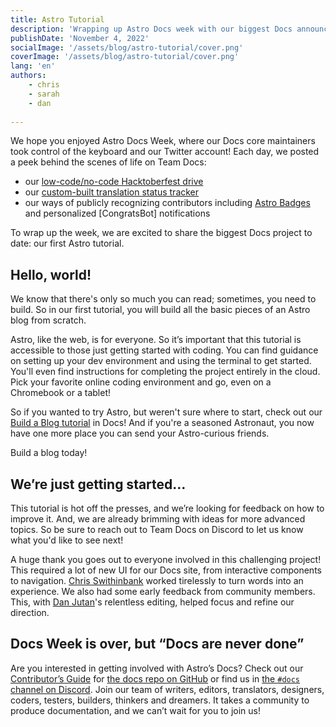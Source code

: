 ```yaml
---
title: Astro Tutorial
description: 'Wrapping up Astro Docs week with our biggest Docs announcement to date: our first Astro Tutorial.'
publishDate: 'November 4, 2022'
socialImage: '/assets/blog/astro-tutorial/cover.png'
coverImage: '/assets/blog/astro-tutorial/cover.png'
lang: 'en'
authors:
    - chris
    - sarah
    - dan
    
---
```



We hope you enjoyed Astro Docs Week, where our Docs core maintainers took control of the keyboard and our Twitter account! Each day, we posted a peek behind the scenes of life on Team Docs:

- our [low-code/no-code Hacktoberfest drive](https://twitter.com/astrodotbuild/status/1587160080717434881)
- our [custom-built translation status tracker](https://twitter.com/astrodotbuild/status/1587547028258582528)
- our ways of publicly recognizing contributors including [Astro Badges](https://twitter.com/astrodotbuild/status/1587901468585205760) and personalized [CongratsBot] notifications

To wrap up the week, we are excited to share the biggest Docs project to date: our first Astro tutorial.


## Hello, world!

We know that there's only so much you can read; sometimes, you need to build. So in our first tutorial, you will build all the basic pieces of an Astro blog from scratch.

Astro, like the web, is for everyone. So it’s important that this tutorial is accessible to those just getting started with coding. You can find guidance on setting up your dev environment and using the terminal to get started. You'll even find instructions for completing the project entirely in the cloud. Pick your favorite online coding environment and go, even on a Chromebook or a tablet!

So if you wanted to try Astro, but weren't sure where to start, check out our [Build a Blog tutorial](https://docs.astro.build/en/tutorial/0-introduction/) in Docs! And if you're a seasoned Astronaut, you now have one more place you can send your Astro-curious friends.

<CTA primary href="https://docs.astro.build/en/tutorial/0-introduction/">Build a blog today!</CTA>

## We’re just getting started…

This tutorial is hot off the presses, and we’re looking for feedback on how to improve it. And, we are already brimming with ideas for more advanced topics. So be sure to reach out to Team Docs on Discord to let us know what you'd like to see next!

A huge thank you goes out to everyone involved in this challenging project! This required a lot of new UI for our Docs site, from interactive components to navigation. [Chris Swithinbank](https://twitter.com/swithinbank)
 worked tirelessly to turn words into an experience. We also had some early feedback from community members. This, with [Dan Jutan](https://twitter.com/jutanium)'s relentless editing, helped focus and refine our direction.

## Docs Week is over, but “Docs are never done”

Are you interested in getting involved with Astro’s Docs? Check out our [Contributor’s Guide](https://github.com/withastro/docs/blob/main/CONTRIBUTING.md) for [the docs repo on GitHub](https://github.com/withastro/docs) or find us in [the `#docs` channel on Discord](https://astro.build/chat). Join our team of writers, editors, translators, designers, coders, testers, builders, thinkers and dreamers. It takes a community to produce documentation, and we can’t wait for you to join us!